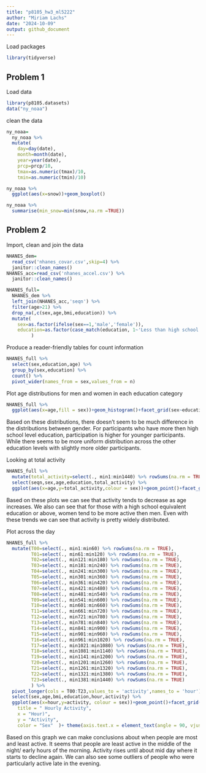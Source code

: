 ```yaml
---
title: "p8105_hw3_ml5222"
author: "Miriam Lachs"
date: "2024-10-09"
output: github_document
---
```


Load packages
```r
library(tidyverse)
```


## Problem 1 

Load data 
```r
library(p8105.datasets)
data("ny_noaa")

```

clean the data
```r
ny_noaa=
  ny_noaa %>% 
  mutate(
    day=day(date),
    month=month(date),
    year=year(date),
    prcp=prcp/10,
    tmax=as.numeric(tmax)/10,
    tmin=as.numeric(tmin)/10)
```

```r
ny_noaa %>% 
  ggplot(aes(x=snow))+geom_boxplot()

ny_noaa %>% 
  summarise(min_snow=min(snow,na.rm =TRUE))
```

## Problem 2 


Import, clean and join the data 
```r
NHANES_dem=
  read_csv('nhanes_covar.csv',skip=4) %>% 
  janitor::clean_names()
NHANES_acc=read_csv('nhanes_accel.csv') %>% 
  janitor::clean_names()

NHANES_full=
  NHANES_dem %>% 
  left_join(NHANES_acc,'seqn') %>% 
  filter(age>21) %>% 
  drop_na(,c(sex,age,bmi,education)) %>% 
  mutate(
    sex=as.factor(ifelse(sex==1,'male','female')),
    education=as.factor(case_match(education, 1~'Less than high school',2~'High school equivalent',3~'More than high school'))
         )

```

Produce a reader-friendly tables for count information 
```r
NHANES_full %>% 
  select(sex,education,age) %>% 
  group_by(sex,education) %>% 
  count() %>% 
  pivot_wider(names_from = sex,values_from = n)
```

Plot age distributions for men and women in each education category
```r

NHANES_full %>% 
  ggplot(aes(x=age,fill = sex))+geom_histogram()+facet_grid(sex~education)
```

Based on these distributions, there doesn't seem to be much difference in the distributions between gender. For participants who have more then high school level education, participation is higher for younger participants. While 
there seems to be more uniform distribution across the other education levels with slightly more older participants. 

Looking at total activity 
```r
NHANES_full %>% 
  mutate(total_activity=select(., min1:min1440) %>% rowSums(na.rm = TRUE)) %>% 
  select(seqn,sex,age,education,total_activity) %>% 
  ggplot(aes(x=age,y=total_activity,colour = sex))+geom_point()+facet_grid(~education)+geom_smooth(se=FALSE)
```

Based on these plots we can see that activity tends to decrease as age increases. We also can see that for those with a high school equivalent education or above, women tend to be more active then men. Even with these trends we can see that activity is pretty widely distributed. 

Plot across the day
```r
NHANES_full %>% 
  mutate(T00=select(., min1:min60) %>% rowSums(na.rm = TRUE),
         T01=select(., min61:min120) %>% rowSums(na.rm = TRUE),
         T02=select(., min121:min180) %>% rowSums(na.rm = TRUE),
         T03=select(., min181:min240) %>% rowSums(na.rm = TRUE),
         T04=select(., min241:min300) %>% rowSums(na.rm = TRUE),
         T05=select(., min301:min360) %>% rowSums(na.rm = TRUE),
         T06=select(., min361:min420) %>% rowSums(na.rm = TRUE),
         T07=select(., min421:min480) %>% rowSums(na.rm = TRUE),
         T08=select(., min481:min540) %>% rowSums(na.rm = TRUE),
         T09=select(., min541:min600) %>% rowSums(na.rm = TRUE),
         T10=select(., min601:min660) %>% rowSums(na.rm = TRUE),
         T11=select(., min661:min720) %>% rowSums(na.rm = TRUE),
         T12=select(., min721:min780) %>% rowSums(na.rm = TRUE),
         T13=select(., min781:min840) %>% rowSums(na.rm = TRUE),
         T14=select(., min841:min900) %>% rowSums(na.rm = TRUE),
         T15=select(., min901:min960) %>% rowSums(na.rm = TRUE),
         T16=select(., min961:min1020) %>% rowSums(na.rm = TRUE),
         T17=select(., min1021:min1080) %>% rowSums(na.rm = TRUE),
         T18=select(., min1081:min1140) %>% rowSums(na.rm = TRUE),
         T19=select(., min1141:min1200) %>% rowSums(na.rm = TRUE),
         T20=select(., min1201:min1260) %>% rowSums(na.rm = TRUE),
         T21=select(., min1261:min1320) %>% rowSums(na.rm = TRUE),
         T22=select(., min1321:min1380) %>% rowSums(na.rm = TRUE),
         T23=select(., min1381:min1440) %>% rowSums(na.rm = TRUE)
         ) %>% 
  pivot_longer(cols = T00:T23,values_to = 'activity',names_to = 'hour') %>% 
  select(sex,age,bmi,education,hour,activity) %>% 
  ggplot(aes(x=hour,y=activity, colour = sex))+geom_point()+facet_grid(~education)+labs(
    title = " Hourly Activity",
    x = "Hour)",
    y = "Activity",
    color = "Sex"  )+ theme(axis.text.x = element_text(angle = 90, vjust = 0.5, hjust=1))
```

Based on this graph we can make conclusions about when people are most and least active. It seems that people are least active in the middle of the night/ early hours of the morning. Activity rises until about mid day where it starts to decline again. We can also see some outliers of people who were particularly active late in the evening. 